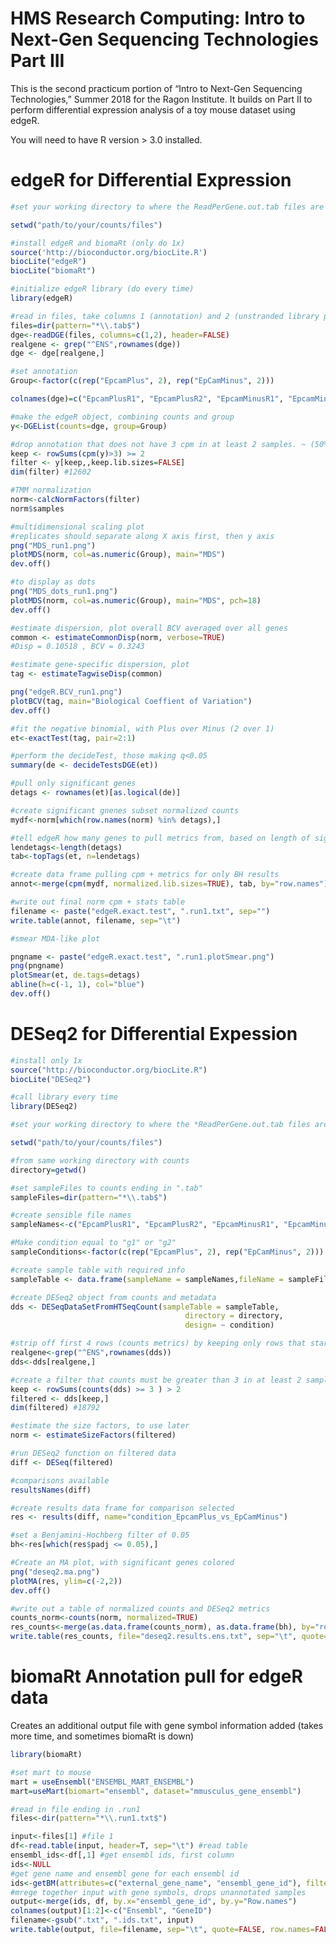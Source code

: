 # HMS Research Computing: Intro to Next-Gen Sequencing Technologies Part III

This is the second practicum portion of "Intro to Next-Gen Sequencing Technologies," Summer 2018 for the Ragon Institute. It builds on Part II to perform differential expression analysis of a toy mouse dataset using edgeR.

You will need to have R version > 3.0 installed.

# edgeR for Differential Expression

```r
#set your working directory to where the ReadPerGene.out.tab files are located:

setwd("path/to/your/counts/files")

#install edgeR and biomaRt (only do 1x)
source('http://bioconductor.org/biocLite.R')
biocLite("edgeR")
biocLite("biomaRt")

#initialize edgeR library (do every time)
library(edgeR)

#read in files, take columns 1 (annotation) and 2 (unstranded library prep), get rid of extra alignment report lines
files=dir(pattern="*\\.tab$")
dge<-readDGE(files, columns=c(1,2), header=FALSE)
realgene <- grep("^ENS",rownames(dge))
dge <- dge[realgene,]

#set annotation
Group<-factor(c(rep("EpcamPlus", 2), rep("EpCamMinus", 2)))

colnames(dge)=c("EpcamPlusR1", "EpcamPlusR2", "EpcamMinusR1", "EpcamMinusR2")

#make the edgeR object, combining counts and group
y<-DGEList(counts=dge, group=Group)

#drop annotation that does not have 3 cpm in at least 2 samples. ~ (50%) filtering
keep <- rowSums(cpm(y)>3) >= 2
filter <- y[keep,,keep.lib.sizes=FALSE]
dim(filter) #12602

#TMM normalization
norm<-calcNormFactors(filter)
norm$samples

#multidimensional scaling plot
#replicates should separate along X axis first, then y axis
png("MDS_run1.png")
plotMDS(norm, col=as.numeric(Group), main="MDS")
dev.off()

#to display as dots
png("MDS_dots_run1.png")
plotMDS(norm, col=as.numeric(Group), main="MDS", pch=18)
dev.off()

#estimate dispersion, plot overall BCV averaged over all genes
common <- estimateCommonDisp(norm, verbose=TRUE)
#Disp = 0.10518 , BCV = 0.3243 

#estimate gene-specific dispersion, plot
tag <- estimateTagwiseDisp(common)

png("edgeR.BCV_run1.png")
plotBCV(tag, main="Biological Coeffient of Variation")
dev.off()

#fit the negative binomial, with Plus over Minus (2 over 1)
et<-exactTest(tag, pair=2:1)

#perform the decideTest, those making q<0.05
summary(de <- decideTestsDGE(et))

#pull only significant genes
detags <- rownames(et)[as.logical(de)]

#create significant gnenes subset normalized counts 
mydf<-norm[which(row.names(norm) %in% detags),]

#tell edgeR how many genes to pull metrics from, based on length of significant genes
lendetags<-length(detags)
tab<-topTags(et, n=lendetags)

#create data frame pulling cpm + metrics for only BH results
annot<-merge(cpm(mydf, normalized.lib.sizes=TRUE), tab, by="row.names")

#write out final norm cpm + stats table
filename <- paste("edgeR.exact.test", ".run1.txt", sep="")
write.table(annot, filename, sep="\t")

#smear MDA-like plot

pngname <- paste("edgeR.exact.test", ".run1.plotSmear.png")
png(pngname)
plotSmear(et, de.tags=detags)
abline(h=c(-1, 1), col="blue")
dev.off()
```

# DESeq2 for Differential Expession

```r
#install only 1x
source("http://bioconductor.org/biocLite.R")
biocLite("DESeq2")

#call library every time
library(DESeq2)

#set your working directory to where the *ReadPerGene.out.tab files are located:

setwd("path/to/your/counts/files")

#from same working directory with counts
directory=getwd()

#set sampleFiles to counts ending in ".tab"
sampleFiles=dir(pattern="*\\.tab$")

#create sensible file names
sampleNames<-c("EpcamPlusR1", "EpcamPlusR2", "EpcamMinusR1", "EpcamMinusR2")

#Make condition equal to "g1" or "g2"
sampleConditions<-factor(c(rep("EpcamPlus", 2), rep("EpCamMinus", 2)))

#create sample table with required info
sampleTable <- data.frame(sampleName = sampleNames,fileName = sampleFiles, condition = sampleConditions)

#create DESeq2 object from counts and metadata
dds <- DESeqDataSetFromHTSeqCount(sampleTable = sampleTable,
                                       directory = directory,
                                       design= ~ condition)

#strip off first 4 rows (counts metrics) by keeping only rows that start with ENS
realgene<-grep("^ENS",rownames(dds))
dds<-dds[realgene,]

#create a filter that counts must be greater than 3 in at least 2 samples
keep <- rowSums(counts(dds) >= 3 ) > 2
filtered <- dds[keep,]
dim(filtered) #18792

#estimate the size factors, to use later
norm <- estimateSizeFactors(filtered)

#run DESeq2 function on filtered data
diff <- DESeq(filtered)

#comparisons available
resultsNames(diff)

#create results data frame for comparison selected
res <- results(diff, name="condition_EpcamPlus_vs_EpCamMinus")

#set a Benjamini-Hochberg filter of 0.05
bh<-res[which(res$padj <= 0.05),]

#Create an MA plot, with significant genes colored
png("deseq2.ma.png")
plotMA(res, ylim=c(-2,2))
dev.off()

#write out a table of normalized counts and DESeq2 metrics
counts_norm<-counts(norm, normalized=TRUE)
res_counts<-merge(as.data.frame(counts_norm), as.data.frame(bh), by="row.names")
write.table(res_counts, file="deseq2.results.ens.txt", sep="\t", quote=FALSE)
```

# biomaRt Annotation pull for edgeR data

Creates an additional output file with gene symbol information added (takes more time, and sometimes biomaRt is down)

```r
library(biomaRt)

#set mart to mouse
mart = useEnsembl("ENSEMBL_MART_ENSEMBL")
mart=useMart(biomart="ensembl", dataset="mmusculus_gene_ensembl")

#read in file ending in .run1
files<-dir(pattern="*\\.run1.txt$")

input<-files[1] #file 1
df<-read.table(input, header=T, sep="\t") #read table
ensembl_ids<-df[,1] #get ensembl ids, first column
ids<-NULL
#get gene name and ensembl gene for each ensembl id
ids<-getBM(attributes=c("external_gene_name", "ensembl_gene_id"), filters="ensembl_gene_id", values=ensembl_ids, mart=mart) 
#mrege together input with gene symbols, drops unannotated samples
output<-merge(ids, df, by.x="ensembl_gene_id", by.y="Row.names")
colnames(output)[1:2]<-c("Ensembl", "GeneID")
filename<-gsub(".txt", ".ids.txt", input)
write.table(output, file=filename, sep="\t", quote=FALSE, row.names=FALSE)
```
